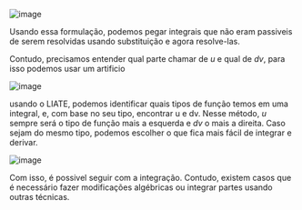 






![image](/image/image_374.png)

Usando essa formulação, podemos pegar integrais que não eram passiveis
de serem resolvidas usando substituição e agora resolve-las.

Contudo, precisamos entender qual parte chamar de *u* e qual de *dv*,
para isso podemos usar um artificio

![image](/image/image_375.png)

usando o LIATE, podemos identificar quais tipos de função temos em uma
integral, e, com base no seu tipo, encontrar u e dv. Nesse método, *u*
sempre será o tipo de função mais a esquerda e *dv* o mais a direita.
Caso sejam do mesmo tipo, podemos escolher o que fica mais fácil de
integrar e derivar.

![image](/image/image_376.png)

Com isso, é possivel seguir com a integração. Contudo, existem casos que
é necessário fazer modificações algébricas ou integrar partes usando
outras técnicas.


